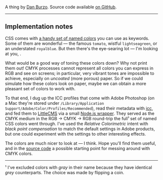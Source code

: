 
A thing by [Dan Burzo](http://danburzo.ro). Source code available [on GitHub](https://github.com/danburzo/webcolors-cmyk).

---

## Implementation notes

CSS comes with [a handy set of named colors](https://drafts.csswg.org/css-color/#named-colors) you can use as keywords. Some of them are wonderful — the famous <TinySwatch color='tomato'/> <code>tomato</code>, wistful <TinySwatch color='lightseagreen'/> <code>lightseagreen</code>, or an understated <TinySwatch color='royalblue'/> <code>royalblue</code>. But then there's the eye-searing lot — I'm looking at you, <TinySwatch color='red'/> <TinySwatch color='green'/> <TinySwatch color='blue'/> <TinySwatch color='cyan'/> <TinySwatch color='magenta'/> <TinySwatch color='yellow'/>.

What would be a good way of toning these colors down? Why not print them out! CMYK processes cannot represent all colors you can express in RGB and see on screens; in particular, very vibrant tones are impossible to achieve, especially on _uncoated_ (more porous) paper. So if we could simulate how these colors look on paper, maybe we can obtain a more pleasant set of colors to work with.

To that end, I dug up the ICC profiles that come with Adobe Photoshop (on a Mac they're stored under <code>/Library/Application Support/Adobe/Color/Profiles/Recommended</code>), read their metadata with [icc](https://github.com/lovell/icc), and fed them to [LittleCMS](http://www.littlecms.com/) via a small [Node.js wrapper](https://github.com/danburzo/node-lcms). They served as the CMYK medium in the RGB → CMYK → RGB round-trip the full¹ set of named CSS colors went through. I've used the _Relative Colorimetric_ intent with _black point compensation_ to match the default settings in Adobe products, but one could experiment with the settings to other interesting effects.

The colors are much nicer to look at — I think. Hope you'll find them useful, and in the [source code](https://github.com/danburzo/webcolors-cmyk) a possible starting point for messing around with CMYK colors.

---

¹ I've excluded colors with <em>gray</em> in their name because they have identical <em>grey</em> counterparts. The choice was made by flipping a coin.<br/>
